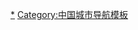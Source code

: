 {{Navbox
|name = 淮河沿岸城市
|title = [[淮河]]沿岸城市
|image = [[File:Huai2 AMO 2007157 lrg.jpg|120px]]

|group1style = background: #ececec; vertical-align: text-top; text-align: center
|group1 = [[中国一级行政区|省份]]
|list1style  = background: #ececec; vertical-align: text-top; text-align: center;
|list1 = 沿岸[[中华人民共和国城市建制|城市]]（流向→）

|group2 = [[河南省]]
|list2 = [[信阳市]]

|group3 = [[安徽省]]
|list3 = [[阜阳市]]{{to}}[[六安市]]{{to}}[[淮南市]]{{to}}[[蚌埠市]]{{to}}[[天长市]]

|group4 = [[江苏省]]
|list4 = [[淮安市]]{{to}}[[扬州市]]
 
|below = 
}}<noinclude>
[[Category:淮河沿岸城市|*]]
[[Category:中国城市导航模板]]
</noinclude>